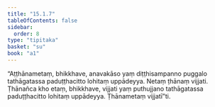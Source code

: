 ```yaml
---
title: "15.1.7"
tableOfContents: false
sidebar:
  order: 8
type: "tipitaka"
basket: "su"
book: "a1"
---
```



<DynamicBreadcrumb />

<Division number="274" book="a1">

<Paragraph number="364" book="a1">
“Aṭṭhānametaṃ, bhikkhave, anavakāso yaṃ diṭṭhisampanno puggalo tathāgatassa paduṭṭhacitto lohitaṃ uppādeyya. Netaṃ ṭhānaṃ vijjati. Ṭhānañca kho etaṃ, bhikkhave, vijjati yaṃ puthujjano tathāgatassa paduṭṭhacitto lohitaṃ uppādeyya. Ṭhānametaṃ vijjatī”ti.
</Paragraph>
</Division>